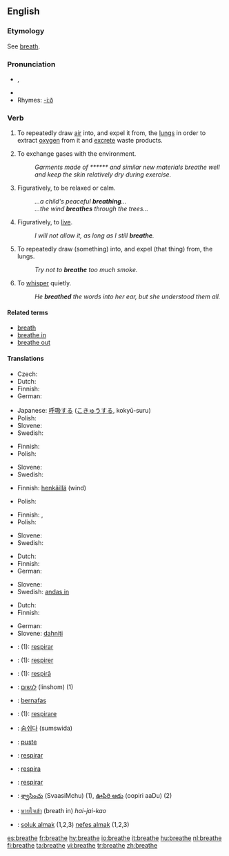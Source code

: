 {{wikipedia|dab=breathe}}
==English==

===Etymology===
See [[breath]].

===Pronunciation===
* {{IPA|/briːð/}}, {{SAMPA|/bri:D/}}
* {{audio|en-us-breathe.ogg|Audio (US)}}
* Rhymes: [[Rhymes:English:-iːð|-iːð]]

===Verb===
{{en-verb|breathes|breathing|breathed}}

# {{intransitive}} To repeatedly draw [[air]] into, and expel it from, the [[lung]]s in order to extract [[oxygen]] from it and [[excrete]] waste products.
# {{intransitive}} To exchange gases with the environment.
#: ''Garments made of ****** and similar new materials breathe well and keep the skin relatively dry during exercise.''
# {{intransitive}} Figuratively, to be relaxed or calm.
#: ''...a child's peaceful '''breathing'''...''
#: ''...the wind '''breathes''' through the trees...''
# {{intransitive}} Figuratively, to [[live]].
#: ''I will not allow it, as long as I still '''breathe'''.''
# {{transitive}} To repeatedly draw (something) into, and expel (that thing) from, the lungs.
#: ''Try not to '''breathe''' too much smoke.''
# {{transitive}} To [[whisper]] quietly.
#: ''He '''breathed''' the words into her ear, but she understood them all.''

====Related terms====
* [[breath]]
* [[breathe in]]
* [[breathe out]]

====Translations====
{{trans-top|to draw air in and out}}
* Czech: {{t-|cs|dýchat}}
* Dutch: {{t+|nl|ademen}}
* Finnish: {{t+|fi|hengittää}}
* German: {{t+|de|atmen}}
{{trans-mid}}
* Japanese: [[呼吸]]する ([[こきゅう]]する, kokyū-suru)
* Polish: {{t-|pl|oddychać}}
* Slovene: {{t+|sl|dihati}}
* Swedish: {{t+|sv|andas}}
{{trans-bottom}}

{{trans-top|to exchange gases}}
* Finnish: {{t+|fi|hengittää}}
* Polish: {{t-|pl|oddychać}}
{{trans-mid}}
* Slovene: {{t+|sl|dihati}}
* Swedish: {{t+|sv|andas}}
{{trans-bottom}}

{{trans-top|to be relaxed}}
* Finnish: [[henkäillä]] (wind)
{{trans-mid}}
* Polish: {{t|pl|odetchnąć}}
{{trans-bottom}}

{{trans-top|(fig) to live}}
* Finnish: {{t+|fi|hengittää}}, {{t-|fi|olla hengissä}}
* Polish: {{t|pl|oddychać swobodnie}}
{{trans-mid}}
* Slovene: {{t+|sl|dihati}}
* Swedish: {{t+|sv|andas}}
{{trans-bottom}}

{{trans-top|to draw sthg into lungs}}
* Dutch: {{t+|nl|inademen}}
* Finnish: {{t+|fi|hengittää}}
* German: {{t+|de|einatmen}}
{{trans-mid}}
* Slovene: {{t+|sl|vdihniti}}
* Swedish: [[andas in]]
{{trans-bottom}}

{{trans-top|to whisper}}
* Dutch: {{t+|nl|ademen}}
* Finnish: {{t+|fi|kuiskata}}
{{trans-mid}}
* German: {{t+|de|hauchen}}
* Slovene: [[dahniti]]
{{trans-bottom}}

{{checktrans-top}}
* {{ttbc|Catalan}}: (1): [[respirar]]
* {{ttbc|French}}: (1): [[respirer]]
* {{ttbc|Friulian}}: (1): [[respirâ]]
* {{ttbc|Hebrew}}: [[לנשום]] (linshom) (1)
* {{ttbc|Indonesian}}: [[nafas|bernafas]]
* {{ttbc|Italian}}: (1): [[respirare]]
{{trans-mid}}
* {{ttbc|Korean}}: [[숨쉬다]] (sumswida)
* {{ttbc|Norwegian}}: [[puste]]
* {{ttbc|Portuguese}}: [[respirar]]
* {{ttbc|Romanian}}: [[respira]]
* {{ttbc|Spanish}}: [[respirar]]
* {{ttbc|Telugu}}: [[శ్వాసించు]] (SvaasiMchu) (1), [[ఊపిరి ఆడు]] (oopiri aaDu) (2)
* {{ttbc|Thai}}: [[หายใจเข้า]] (breath in) ''hai-jai-kao''
* {{ttbc|Turkish}}: [[soluk almak]] (1,2,3) [[nefes almak]] (1,2,3)
{{trans-bottom}}

[[es:breathe]]
[[fr:breathe]]
[[hy:breathe]]
[[io:breathe]]
[[it:breathe]]
[[hu:breathe]]
[[nl:breathe]]
[[fi:breathe]]
[[ta:breathe]]
[[vi:breathe]]
[[tr:breathe]]
[[zh:breathe]]